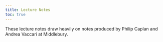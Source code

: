 ```yaml
---
title: Lecture Notes
toc: true
---
```


These lecture notes draw heavily on notes produced by Philip Caplan and Andrea Vaccari at Middlebury. 